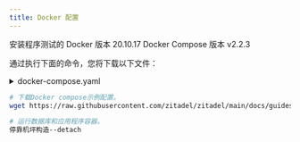 ```yaml
---
title: Docker 配置
---
```



安装程序测试的 Docker 版本 20.10.17 Docker Compose 版本 v2.2.3

通过执行下面的命令，您将下载以下文件：

<details><summary>docker-compose.yaml</summary>
    <CodeBlock language="yaml">{DockerComposeSource}</CodeBlock> </details>

```bash
# 下载Docker compose示例配置。
wget https://raw.githubusercontent.com/zitadel/zitadel/main/docs/guides/depose/docker-compose.yaml

# 运行数据库和应用程序容器。
停靠机坪构造--detach
```

<DefaultUser components={props.components} />
<Next components={props.components} />
<Disclaimer components={props.components} />
